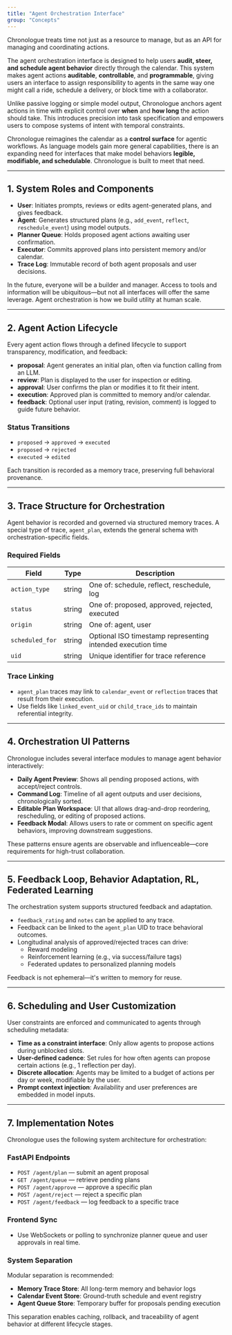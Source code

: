 ```yaml
---
title: "Agent Orchestration Interface"
group: "Concepts"
---
```


Chronologue treats time not just as a resource to manage, but as an API for managing and coordinating actions. 

The agent orchestration interface is designed to help users **audit, steer, and schedule agent behavior** directly through the calendar. This system makes agent actions **auditable**, **controllable**, and **programmable**, giving users an interface to assign responsibility to agents in the same way one might call a ride, schedule a delivery, or block time with a collaborator.

Unlike passive logging or simple model output, Chronologue anchors agent actions in time with explicit control over **when** and **how long** the action should take. This introduces precision into task specification and empowers users to compose systems of intent with temporal constraints.

Chronologue reimagines the calendar as a **control surface** for agentic workflows. As language models gain more general capabilities, there is an expanding need for interfaces that make model behaviors **legible, modifiable, and schedulable**. Chronologue is built to meet that need.

---

## 1. System Roles and Components

- **User**: Initiates prompts, reviews or edits agent-generated plans, and gives feedback.
- **Agent**: Generates structured plans (e.g., `add_event`, `reflect`, `reschedule_event`) using model outputs.
- **Planner Queue**: Holds proposed agent actions awaiting user confirmation.
- **Executor**: Commits approved plans into persistent memory and/or calendar.
- **Trace Log**: Immutable record of both agent proposals and user decisions.

In the future, everyone will be a builder and manager. Access to tools and information will be ubiquitous—but not all interfaces will offer the same leverage. Agent orchestration is how we build utility at human scale.

---

## 2. Agent Action Lifecycle

Every agent action flows through a defined lifecycle to support transparency, modification, and feedback:

- **proposal**: Agent generates an initial plan, often via function calling from an LLM.
- **review**: Plan is displayed to the user for inspection or editing.
- **approval**: User confirms the plan or modifies it to fit their intent.
- **execution**: Approved plan is committed to memory and/or calendar.
- **feedback**: Optional user input (rating, revision, comment) is logged to guide future behavior.

### Status Transitions

- `proposed` → `approved` → `executed`
- `proposed` → `rejected`
- `executed` → `edited`

Each transition is recorded as a memory trace, preserving full behavioral provenance.

---

## 3. Trace Structure for Orchestration

Agent behavior is recorded and governed via structured memory traces. A special type of trace, `agent_plan`, extends the general schema with orchestration-specific fields.

### Required Fields

| Field           | Type     | Description |
|------------------|----------|-------------|
| `action_type`    | string   | One of: schedule, reflect, reschedule, log |
| `status`         | string   | One of: proposed, approved, rejected, executed |
| `origin`         | string   | One of: agent, user |
| `scheduled_for`  | string   | Optional ISO timestamp representing intended execution time |
| `uid`            | string   | Unique identifier for trace reference |

### Trace Linking

- `agent_plan` traces may link to `calendar_event` or `reflection` traces that result from their execution.
- Use fields like `linked_event_uid` or `child_trace_ids` to maintain referential integrity.

---

## 4. Orchestration UI Patterns

Chronologue includes several interface modules to manage agent behavior interactively:

- **Daily Agent Preview**: Shows all pending proposed actions, with accept/reject controls.
- **Command Log**: Timeline of all agent outputs and user decisions, chronologically sorted.
- **Editable Plan Workspace**: UI that allows drag-and-drop reordering, rescheduling, or editing of proposed actions.
- **Feedback Modal**: Allows users to rate or comment on specific agent behaviors, improving downstream suggestions.

These patterns ensure agents are observable and influenceable—core requirements for high-trust collaboration.

---

## 5. Feedback Loop, Behavior Adaptation, RL, Federated Learning

The orchestration system supports structured feedback and adaptation.

- `feedback_rating` and `notes` can be applied to any trace.
- Feedback can be linked to the `agent_plan` UID to trace behavioral outcomes.
- Longitudinal analysis of approved/rejected traces can drive:
  - Reward modeling
  - Reinforcement learning (e.g., via success/failure tags)
  - Federated updates to personalized planning models

Feedback is not ephemeral—it's written to memory for reuse.

---

## 6. Scheduling and User Customization

User constraints are enforced and communicated to agents through scheduling metadata:

- **Time as a constraint interface**: Only allow agents to propose actions during unblocked slots.
- **User-defined cadence**: Set rules for how often agents can propose certain actions (e.g., 1 reflection per day).
- **Discrete allocation**: Agents may be limited to a budget of actions per day or week, modifiable by the user.
- **Prompt context injection**: Availability and user preferences are embedded in model inputs.

---

## 7. Implementation Notes

Chronologue uses the following system architecture for orchestration:

### FastAPI Endpoints

- `POST /agent/plan` — submit an agent proposal
- `GET /agent/queue` — retrieve pending plans
- `POST /agent/approve` — approve a specific plan
- `POST /agent/reject` — reject a specific plan
- `POST /agent/feedback` — log feedback to a specific trace

### Frontend Sync

- Use WebSockets or polling to synchronize planner queue and user approvals in real time.

### System Separation

Modular separation is recommended:

- **Memory Trace Store**: All long-term memory and behavior logs
- **Calendar Event Store**: Ground-truth schedule and event registry
- **Agent Queue Store**: Temporary buffer for proposals pending execution

This separation enables caching, rollback, and traceability of agent behavior at different lifecycle stages.

